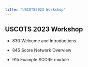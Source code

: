 ```yaml
---
title: "USCOTS2023 Workshop"
---
```


## USCOTS 2023 Workshop

* 830  	Welcome and Introductions

* 845 	Score Network Overview  

* 915 	Example SCORE module 





